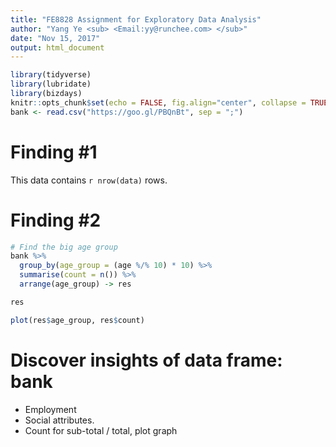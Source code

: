 ```yaml
---
title: "FE8828 Assignment for Exploratory Data Analysis"
author: "Yang Ye <sub> <Email:yy@runchee.com> </sub>"
date: "Nov 15, 2017"
output: html_document
---
```


```r
library(tidyverse)
library(lubridate)
library(bizdays)
knitr::opts_chunk$set(echo = FALSE, fig.align="center", collapse = TRUE, cache = T)
bank <- read.csv("https://goo.gl/PBQnBt", sep = ";")
```

# Finding #1
This data contains `r nrow(data)` rows.

# Finding #2
```r
# Find the big age group
bank %>% 
  group_by(age_group = (age %/% 10) * 10) %>%
  summarise(count = n()) %>%
  arrange(age_group) -> res

res

plot(res$age_group, res$count)
```

# Discover insights of data frame: bank
- Employment
- Social attributes.
- Count for sub-total / total, plot graph

